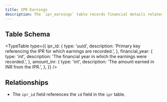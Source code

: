 ```yaml
---
title: IPR Earnings
description: The `ipr_earnings` table records financial details related to earnings from Intellectual Property Rights (IPR), including the associated IPR ID, financial year, and amount in INR.
---
```


## Table Schema

<TypeTable
  type={{
    ipr_id: {
      type: 'uuid',
      description:
        'Primary key referencing the IPR for which earnings are recorded.',
    },
    financial_year: {
      type: 'int',
      description: 'The financial year in which the earnings were recorded.',
    },
    amount_inr: {
      type: 'int',
      description: 'The amount earned in INR from the IPR.',
    },
  }}
/>

## Relationships

- The `ipr_id` field references the `id` field in the `ipr` table.

<Cards>
  <Card title="Go to IPR Table" href="./ipr" />
</Cards>